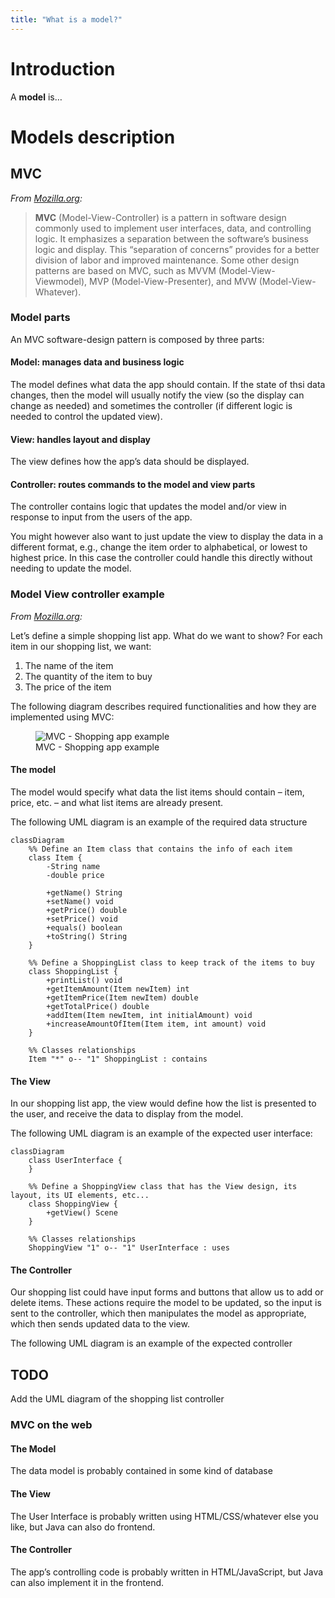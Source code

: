```yaml
---
title: "What is a model?"
---
```


# Introduction
A **model** is...

# Models description
## MVC
_From [Mozilla.org](https://developer.mozilla.org/en-US/docs/Glossary/MVC):_

> **MVC** (Model-View-Controller) is a pattern in software design commonly used to implement user interfaces, data, and controlling logic. It emphasizes a separation between the software's business logic and display. This "separation of concerns" provides for a better division of labor and improved maintenance. Some other design patterns are based on MVC, such as MVVM (Model-View-Viewmodel), MVP (Model-View-Presenter), and MVW (Model-View-Whatever).

### Model parts
An MVC software-design pattern is composed by three parts:

#### Model: manages data and business logic
The model defines what data the app should contain. If the state of thsi data changes, then the model will usually notify the view (so the display can change as needed) and sometimes the controller (if different logic is needed to control the updated view).

#### View: handles layout and display
The view defines how the app's data should be displayed.

#### Controller: routes commands to the model and view parts
The controller contains logic that updates the model and/or view in response to input from the users of the app.

:::{.callout-tip appearance="simple"}
You might however also want to just update the view to display the data in a different format, e.g., change the item order to alphabetical, or lowest to highest price. In this case the controller could handle this directly without needing to update the model.
:::

### Model View controller example
_From [Mozilla.org](https://developer.mozilla.org/en-US/docs/Glossary/MVC#model_view_controller_example):_

Let's define a simple shopping list app. What do we want to show? For each item in our shopping list, we want:

1. The name of the item
2. The quantity of the item to buy
3. The price of the item

The following diagram describes required functionalities and how they are implemented using MVC:

![MVC - Shopping app example](https://developer.mozilla.org/en-US/docs/Glossary/MVC/model-view-controller-light-blue.png "MVC - Shopping app example")

#### The model
The model would specify what data the list items should contain -- item, price, etc. -- and what list items are already present.

The following UML diagram is an example of the required data structure
```mermaid
classDiagram
    %% Define an Item class that contains the info of each item
    class Item {
        -String name
        -double price

        +getName() String
        +setName() void
        +getPrice() double
        +setPrice() void
        +equals() boolean
        +toString() String
    }

    %% Define a ShoppingList class to keep track of the items to buy
    class ShoppingList {
        +printList() void
        +getItemAmount(Item newItem) int
        +getItemPrice(Item newItem) double
        +getTotalPrice() double
        +addItem(Item newItem, int initialAmount) void
        +increaseAmountOfItem(Item item, int amount) void
    }

    %% Classes relationships
    Item "*" o-- "1" ShoppingList : contains

```

#### The View
In our shopping list app, the view would define how the list is presented to the user, and receive the data to display from the model.

The following UML diagram is an example of the expected user interface:
```mermaid
classDiagram
    class UserInterface {
    }

    %% Define a ShoppingView class that has the View design, its layout, its UI elements, etc...
    class ShoppingView {
        +getView() Scene
    }

    %% Classes relationships
    ShoppingView "1" o-- "1" UserInterface : uses
```

#### The Controller
Our shopping list could have input forms and buttons that allow us to add or delete items. These actions require the model to be updated, so the input is sent to the controller, which then manipulates the model as appropriate, which then sends updated data to the view.

The following UML diagram is an example of the expected controller

:::{.callout-warning}
## TODO
Add the UML diagram of the shopping list controller
:::

### MVC on the web
#### The Model
The data model is probably contained in some kind of database

#### The View
The User Interface is probably written using HTML/CSS/whatever else you like, but Java can also do frontend.

#### The Controller
The app's controlling code is probably written in HTML/JavaScript, but Java can also implement it in the frontend.
